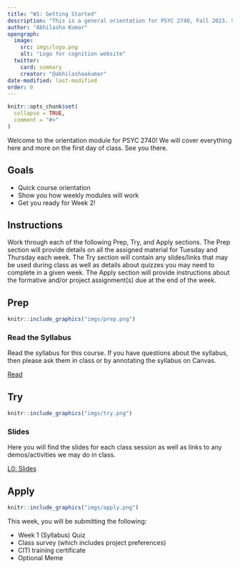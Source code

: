 ```yaml
---
title: "W1: Getting Started"
description: "This is a general orientation for PSYC 2740, Fall 2023. Start here to learn more about how this course will work."
author: "Abhilasha Kumar"
opengraph:
  image: 
    src: imgs/logo.png
    alt: "Logo for cognition website"
  twitter:
    card: summary
    creator: "@abhilashaakumar"
date-modified: last-modified
order: 0 
---
```


```r
knitr::opts_chunk$set(
  collapse = TRUE,
  comment = "#>"
)
```

Welcome to the orientation module for PSYC 2740! We will cover everything here and more on the first day of class. See you there.

## Goals

- Quick course orientation
- Show you how weekly modules will work
- Get you ready for Week 2!

## Instructions 

Work through each of the following Prep, Try, and Apply sections. The Prep section will provide details on all the assigned material for Tuesday and Thursday each week. The Try section will contain any slides/links that may be used during class as well as details about quizzes you may need to complete in a given week. The Apply section will provide instructions about the formative and/or project assignment(s) due at the end of the week.

## Prep


:::::{.card .border .border-2 .border-info}
:::: {.grid .g-0}
::: {.g-col-3}
:::: {.card-body}

```r
knitr::include_graphics("imgs/prep.png")
```

::::
:::

::: {.g-col-9}
:::: {.card-body}
### Read the Syllabus

Read the syllabus for this course. If you have questions about the syllabus, then please ask them in class or by annotating the syllabus on Canvas.

<a class="btn btn-outline-info" href="../course_docs/syllabus.html" role="button" >Read</a>
::::
:::
::::
:::::

## Try {.mt-5}

:::::{.card .border .border-2 .border-info}
:::: {.grid .g-0}
::: {.g-col-3}
:::: {.card-body}

```r
knitr::include_graphics("imgs/try.png")
```

::::
:::

::: {.g-col-9}
:::: {.card-body}

### Slides

Here you will find the slides for each class session as well as links to any demos/activities we may do in class.

<a class="btn btn-outline-info" href="https://teaching-cognition.github.io/coglab/slides/W1_Aug_31_2023.pdf" role="button" target="_blank">L0: Slides</a>


::::
:::


::::
:::::

## Apply {.mt-5}

:::::{.card .border .border-2 .border-info}
:::: {.grid .g-0}
::: {.g-col-3}
:::: {.card-body}

```r
knitr::include_graphics("imgs/apply.png")
```

::::
:::

::: {.g-col-9}
:::: {.card-body}

This week, you will be submitting the following:

- Week 1 (Syllabus) Quiz
- Class survey (which includes project preferences)
- CITI training certificate
- Optional Meme

::::
:::


::::
:::::